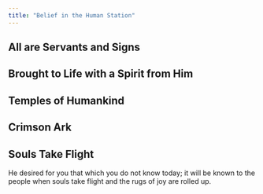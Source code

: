```yaml
---
title: "Belief in the Human Station"
---
```


## All are Servants and Signs

## Brought to Life with a Spirit from Him

## Temples of Humankind

## Crimson Ark

## Souls Take Flight

He desired for you that which you do not know today; it will be known to the people when souls take flight and the rugs of joy are rolled up.
